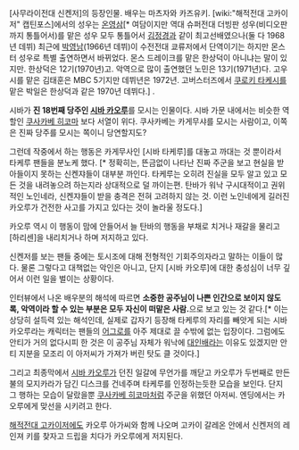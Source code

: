 [사무라이전대 신켄저]의 등장인물. 배우는 마츠자와 카즈유키. [wiki:"해적전대 고카이저" 캡틴포스]에서의 성우는 [[온영삼]][* 여담이지만 역대 슈퍼전대 더빙판 성우(비디오판까지 통틀어서)를 맡은 성우 모두 통틀어서 [[김정경]]과 같이 최고선배였으나(둘 다 1968년 데뷔) 최근에 [[박영남]](1966년 데뷔)이 수전전대 쿄류저에서 단역이기는 하지만 몬스터 성우로 특별 출연하면서 바뀌었다. 몬스 드레이크를 맡은 한상덕이 아니냐는 말이 있지만. 한상덕은 12기(1970년)고. 악역으로 많이 출연했던 노민은 13기(1971년)다. 고우시를 맡은 김태훈은 MBC 5기지만 데뷔년은 1972년. 고버스터즈에서 [[쿠로키 타케시]]를 맡은 박일은 한상덕과 같은 1970년 데뷔다.] .

시바가 '''진 18번째 당주인 [[시바 카오루]]'''를 모시는 인물이다. 시바 가문 내에서는 비슷한 역할인 [[쿠사카베 히코마]] 보다 서열이 위다. 쿠사카베는 카게무샤를 모시는 사람이고, 이쪽은 진짜 당주를 모시는 쪽이니 당연할지도?

그런데 작중에서 하는 행동은 카게무사인 [시바 타케루]를 대놓고 까대는 것 뿐이라서 타케루 팬들을 분노케 했다. [* 정확히는, 뜬금없이 나타난 진짜 주군을 보고 현실을 받아들이지 못하는 신켄쟈들이 대부분 까인다. 타케루는 오히려 진실을 모두 알고 있고 모든 것을 내려놓으려 하는지라 상대적으로 덜 까이는편. 탄바가 워낙 구시대적이고 권위적인 노인네라, 신켄쟈들이 받을 충격은 전혀 고려하지 않는 것. 이런 노인네에게 길러진 카오루가 건전한 사고를 가지고 있다는 것이 놀라울 정도다.]

카오루 역시 이 행동이 맘에 안들어서 늘 탄바의 행동을 부채로 치거나 재갈을 물리고 [하리센]을 내리치거나 하며 저지하고 있다.

신켄저를 보는 팬들 중에는 토시조에 대해 전형적인 기회주의자라고 말하는 이들이 많다. 물론 그렇다고 대책없는 악인은 아니고, 단지 [시바 카오루]에 대한 충성심이 너무 깊어서 이런 일을 벌이는 상황이다.

인터뷰에서 나온 배우분의 해석에 따르면 '''소중한 공주님이 나쁜 인간으로 보이지 않도록, 악역이라 할 수 있는 부분은 모두 자신이 떠맡은 사람.'''으로 보고 있는 것 같다.[* 이는 상당히 설득력 있는 해석인데, 실제로 갑자기 등장해 타케루의 자리를 빼앗게 되는 시바 카오루라는 캐릭터는 팬들의 [[어그로]]를 아주 제대로 끌 수밖에 없는 입장이다. 그럼에도 안티가 거의 없다시피 한 것은 이 공주님 자체가 워낙에 [[대인배]]라는 이유도 있겠지만 안티 지분을 모조리 이 아저씨가 가져가 버린 탓도 클 것이다.]

그리고 최종막에서 [[시바 카오루]]가 던진 일갈에 무언가를 깨닫고 카오루가 두번째로 만든 불의 모지카라가 담긴 디스크를 건네주며 타케루를 인정하는듯한 모습을 보인다. 단지 그 행하는 모습이 달랐을뿐 [[쿠사카베 히코마]]처럼 주군을 위했던 아저씨. 엔딩에서는 카오루에게 맞선을 시키려고 한다.

[[해적전대 고카이저]]에도 카오루 아가씨와 함께 나오며 고카이 갈레온 안에서 신켄저의 레인져 키를 찾자고 드립을 치다가 카오루에게 저지된다.
